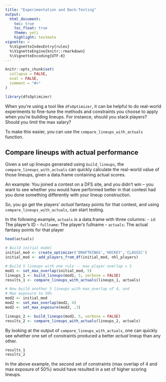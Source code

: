 ```yaml
---
title: "Experimentation and Back-Testing"
output: 
  html_document: 
    toc: true
    toc_float: true
    theme: yeti
    highlight: textmate
vignette: >
  %\VignetteIndexEntry{rules}
  %\VignetteEngine{knitr::rmarkdown}
  %\VignetteEncoding{UTF-8}
---
```


```r
knitr::opts_chunk$set(
  collapse = FALSE,
  eval = FALSE,
  comment = "#>"
)
```

```r
library(dfsOptimizer)
```

When you're using a tool like `dfsOptimizer`, it can be helpful to do real-world experiments to fine-tune the methods and constraints
you choose to apply when you're building lineups.  For instance, should you stack players?  Should you limit the max salary?

To make this easier, you can use the `compare_lineups_with_actuals` function.

## Compare lineups with actual performance

Given a set up lineups generated using `build_lineups`, the `compare_lineups_with_actuals` can quickly calculate the
real-world value of those lineups, given a data.frame containing actual scores.

An example: You joined a contest on a DFS site, and you didn't win -- you want to see whether you would have performed better
in that contest had you done something differently with your lineup construction.

So, you go get the players' *actual* fantasy points for that contest, and using `compare_lineups_with_actuals`, can start testing.

In the following example, `actuals` is a data.frame with three columns: 
- `id`: The player's ID
- `fullname`: The player's fullname
- `actuals`: The actual fantasy points for that player

```r
head(actuals)

# Build initial model
initial_mod <- create_optimizer('DRAFTKINGS','HOCKEY','CLASSIC')
initial_mod <- add_players_from_df(initial_mod, nhl_players)

# Build 5 lineups with one rule -- max player overlap = 5
mod1 <- set_max_overlap(initial_mod, 5)
lineups_1 <- build_lineups(mod1, 5, verbose = FALSE)
results_1 <- compare_lineups_with_actuals(lineups_1, actuals)

# Now build another 5 lineups with max_overlap of 4, and 
# Max exposure to 50%
mod2 <- initial_mod
mod2 <- set_max_overlap(mod2, 4)
mod2 <- set_max_exposure(mod2, .3)

lineups_2 <- build_lineups(mod2, 5, verbose = FALSE)
results_2 <- compare_lineups_with_actuals(lineups_2, actuals)
```

By looking at the output of `compare_lineups_with_actuals`, one can quickly see
whether one set of constraints produced a better *actual* lineup than any other.
```r
results_1
results_2
```

In the above example, the second set of constraints (max overlap of 4 and max exposure of 50%) would have resulted in a 
set of higher scoring lineups.
